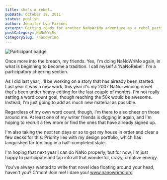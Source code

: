 ```yaml
---
title: she's a rebel…
pubDate: October 19, 2011
status: publish
author: Jennifer Lyn Parsons
excerpt: Getting ready for another NaNoWriMo adventure as a rebel participant.
postCategory: NaNoWriMo
categorySlug: /nanowrimo
---
```


<img src={nano.src} alt="Participant badge" class="lg:mr-6 lg:float-left lg:w-80 lg:max-w-sm mb-4" />

Once more into the breach, my friends. Yes, I'm doing NaNoWriMo again, in what is beginning to become a tradition. I call myself a 'NaNoRebel'. I'm a participatory cheering section.

As I did last year, I'll be working on a story that has already been started. Last year it was a new work, this year it's my 2007 NaNo-winning novel that's been under heavy editing for the last couple of months. I'm not really setting a word count goal, though reaching the 50k would be awesome. Instead, I'm just going to add as much new material as possible.

Regardless of my own word count, though, I'm there to also cheer on those around me. At least one of my writer friends is digging in again, and I'm hoping to recruit a few more or find the ones that have already signed up.

I'm also taking the next ten days or so to get my house in order and clear a few decks for this. Priority lies with my design portfolio, which has languished far too long in a half-completed state.

I'm hoping that next year I can do NaNo properly, but for now, I'm just happy to participate and tap into all that wonderful, crazy, creative energy.

You've always wanted to write that novel idea floating around your head, haven't you? C'mon! Join me! I dare you! www.nanowrimo.org
